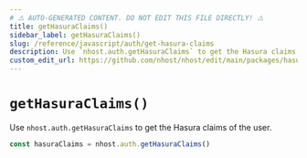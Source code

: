 ```yaml
---
# ⚠️ AUTO-GENERATED CONTENT. DO NOT EDIT THIS FILE DIRECTLY! ⚠️
title: getHasuraClaims()
sidebar_label: getHasuraClaims()
slug: /reference/javascript/auth/get-hasura-claims
description: Use `nhost.auth.getHasuraClaims` to get the Hasura claims of the user.
custom_edit_url: https://github.com/nhost/nhost/edit/main/packages/hasura-auth-js/src/hasura-auth-client.ts#L679
---
```


# `getHasuraClaims()`

Use `nhost.auth.getHasuraClaims` to get the Hasura claims of the user.

```ts
const hasuraClaims = nhost.auth.getHasuraClaims()
```
